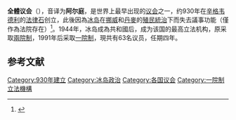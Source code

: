 {{更新|time=2021-09-30T08:47:57+00:00}}
{{expand|time=2016-11-02T05:37:30+00:00}}
{{NoteTA
|G1=地名
}}
{{Infobox Parliament
| name          = 全體议会
| native_name   = Alþingi
| logo_pic      =
| logo_res      = 260px
| logo_caption  = 全體議會標誌
| coa_pic       = Coat of arms of Iceland.svg
| coa_res       = 150px
| coa_caption   = [[冰島|冰島]][[冰島國徽|國徽]]
| session_room  = Althingishusid.jpg
| house_type    = 一院制
| leader1_type  = [[冰岛议会议长列表|议长]]
| leader1       = Steingrímur Jóhann Sigfússon
| party1        = [[左翼－綠色運動|左翼－綠色運動]]
| election1         = 2016年10月29日
| members       = 63
| structure1        = Althing_2021.svg
| structure1_res    = 260px
| political_groups1 = 
* 执政联盟 （34）
** {{colorbox|#008000}} [[左翼－綠色運動|左翼－綠色運動]]（10）
** {{colorbox|#00BFFF}} [[獨立黨_(冰島)|獨立黨]]（16）

** {{colorbox|#66FF00}} [[進步黨_(冰島)|进步党]]（8）
* 在野黨（29）
** {{colorbox|#FFA500}} [[改革黨_(冰島)|改革黨]]（4）
** {{colorbox|#199094}} [[中間黨（冰島）|中間黨]]（9）
** {{colorbox|#4B0080}} [[海盜黨_(冰島)|海盜黨]]（6）
** {{colorbox|#FF0000}} [[聯盟－冰島社會民主黨|聯盟－冰島社會民主黨]]（7）
**{{colorbox|#EE4D9B}} [[人民黨_(冰島)|人民黨]] (2)
**{{Color box|white|border=darkgray}} 獨立人士 (1)
| last_election1  = [[2021年冰島議會選舉|2021年9月25日]]
 | meeting_place      = {{le|Alþingishúsið|Alþingishúsið}}<br />{{le|Austurvöllur|Austurvöllur}}<br />{{ICE}}[[雷克雅未克|雷克雅未克]]
| website       = {{URL|http://www.althingi.is/}}
}}

'''全體议会'''（{{lang-is|Alþingi}}），音译为'''阿尔庭'''，是世界上最早出现的[[议会|议会]]之一，约930年在[[辛格韦德利|辛格韦德利]]的[[法律石|法律石]]创立，此後因為[[冰岛|冰岛]]在[[挪威|挪威]]和[[丹麥|丹麥]]的[[殖民統治|殖民統治]]下而失去議事功能（僅作為法院存在）<ref>{{cite web |title=History of Althingi |url=http://www.althingi.is/pdf/enska.pdf |publisher=冰島議會 / Alþingi |accessdate=2018-06-15 |archive-date=2020-07-27 |archive-url=https://web.archive.org/web/20200727012450/https://www.althingi.is/pdf/enska.pdf |dead-url=no }}</ref>。1944年，冰岛成為共和國后，成为该国的最高立法机构，原采取[[兩院制|兩院制]]，1991年后采取[[一院制|一院制]]，現共有63名议员，任期四年。

==参考文献==
{{reflist}}

{{冰島主題}}
{{欧洲题目|议会}}
[[Category:930年建立|Category:930年建立]]
[[Category:冰岛政治|Category:冰岛政治]]
[[Category:各国议会|Category:各国议会]]
[[Category:一院制立法機構|Category:一院制立法機構]]
{{iceland-stub}}